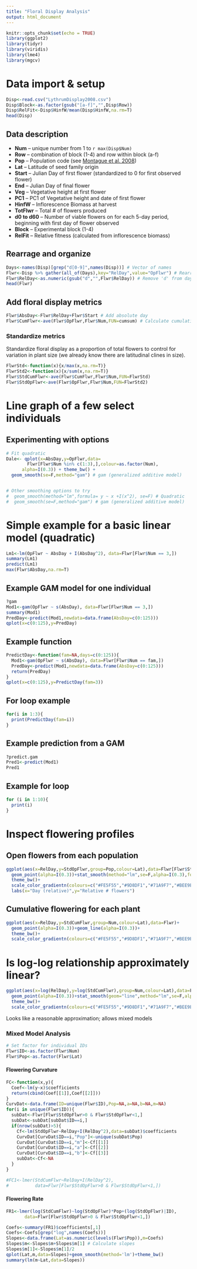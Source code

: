 ```yaml
---
title: "Floral Display Analysis"
output: html_document
---
```


```r
knitr::opts_chunk$set(echo = TRUE)
library(ggplot2)
library(tidyr)
library(viridis)
library(lme4)
library(mgcv)
```

# Data import & setup

```r
Disp<-read.csv("LythrumDisplay2008.csv")
Disp$Block<-as.factor(gsub("[a-f]","",Disp$Row))
Disp$RelFit<-Disp$HinfW/mean(Disp$HinfW,na.rm=T)
head(Disp)
```

## Data description

  * **Num** -- unique number from 1 to `r max(Disp$Num)`
  * **Row** -- combination of block (1-4) and row within block (a-f)
  * **Pop** -- Population code (see [Montague et al. 2008](https://onlinelibrary.wiley.com/doi/full/10.1111/j.1420-9101.2007.01456.x))
  * **Lat** -- Latitude of seed family origin
  * **Start** -- Julian Day of first flower (standardized to 0 for first observed flower)
  * **End** -- Julian Day of final flower
  * **Veg** -- Vegetative height at first flower
  * **PC1** -- PC1 of Vegetative height and date of first flower
  * **HinfW** -- Inflorescence Biomass at harvest
  * **TotFlwr** -- Total # of flowers produced
  * **d0 to d60** -- Number of viable flowers on for each 5-day period, beginning with first day of flower observed
  * **Block** -- Experimental block (1-4)
  * **RelFit** -- Relative fitness (calculated from inflorescence biomass)

## Rearrage and organize

```r
Days<-names(Disp)[grep("d[0-9]",names(Disp))] # Vector of names
Flwr<-Disp %>% gather(all_of(Days),key="RelDay",value="OpFlwr") # Rearrange
Flwr$RelDay<-as.numeric(gsub("d","",Flwr$RelDay)) # Remove 'd' from day
head(Flwr)
```

## Add floral display metrics

```r
Flwr$AbsDay<-Flwr$RelDay+Flwr$Start # Add absolute day
Flwr$CumFlwr<-ave(Flwr$OpFlwr,Flwr$Num,FUN=cumsum) # Calculate cumulative N flowers
```

### Standardize metrics

Standardize floral display as a proportion of total flowers to control for variation in plant size (we already know there are latitudinal clines in size).

```r
FlwrStd<-function(x){x/max(x,na.rm=T)}
FlwrStd2<-function(x){x/sum(x,na.rm=T)}
Flwr$StdCumFlwr<-ave(Flwr$CumFlwr,Flwr$Num,FUN=FlwrStd)
Flwr$StdOpFlwr<-ave(Flwr$OpFlwr,Flwr$Num,FUN=FlwrStd2)
```

# Line graph of a few select individuals

## Experimenting with options
```r
# Fit quadratic
Dale<- qplot(x=AbsDay,y=OpFlwr,data=
        Flwr[Flwr$Num %in% c(1:3),],colour=as.factor(Num),
      alpha=I(0.3)) + theme_bw() + 
  geom_smooth(se=F,method="gam") # gam (generalized additive model)


# Other smoothing options to try
#  geom_smooth(method="lm",formula= y ~ x +I(x^2), se=F) # Quadratic
#  geom_smooth(se=F,method="gam") # gam (generalized additive model)

```

# Simple example for a basic linear model (quadratic)

```r
Lm1<-lm(OpFlwr ~ AbsDay + I(AbsDay^2), data=Flwr[Flwr$Num == 3,])
summary(Lm1)
predict(Lm1)
max(Flwr$AbsDay,na.rm=T)
```


## Example GAM model for one individual

```r
?gam
Mod1<-gam(OpFlwr ~ s(AbsDay), data=Flwr[Flwr$Num == 3,])
summary(Mod1)
PredDay<-predict(Mod1,newdata=data.frame(AbsDay=c(0:125)))
qplot(x=c(0:125),y=PredDay)

```
## Example function
```r
PredictDay<-function(fam=NA,days=c(0:125)){
  Mod1<-gam(OpFlwr ~ s(AbsDay), data=Flwr[Flwr$Num == fam,])
  PredDay<-predict(Mod1,newdata=data.frame(AbsDay=c(0:125)))
  return(PredDay)
}
qplot(x=c(0:125),y=PredictDay(fam=3))
```
## For loop example
```r
for(i in 1:3){
  print(PredictDay(fam=i))
}
```
## Example prediction from a GAM 

```r
?predict.gam
Pred1<-predict(Mod1)
Pred1
```


## Example for loop
```r
for (i in 1:10){
  print(i)
}
```










# Inspect flowering profiles

## Open flowers from each population

```r
ggplot(aes(x=RelDay,y=StdOpFlwr,group=Pop,colour=Lat),data=Flwr[Flwr$StdOpFlwr>0 & Flwr$StdCumFlwr<1,])+
  geom_point(alpha=I(0.3))+stat_smooth(method="lm",se=F,alpha=I(0.3),formula=y~x+I(x^2))+
  theme_bw()+
  scale_color_gradientn(colours=c("#FE5F55","#9D8DF1","#71A9F7","#BEE9E8"))+
  labs(x="Day (relative)",y="Relative # flowers")
```

## Cumulative flowering for each plant

```r
ggplot(aes(x=RelDay,y=StdCumFlwr,group=Num,colour=Lat),data=Flwr)+
  geom_point(alpha=I(0.3))+geom_line(alpha=I(0.3))+
  theme_bw()+
  scale_color_gradientn(colours=c("#FE5F55","#9D8DF1","#71A9F7","#BEE9E8"))
```

# Is log-log relationship approximately linear?
```r
ggplot(aes(x=log(RelDay),y=log(StdCumFlwr),group=Num,colour=Lat),data=Flwr[Flwr$StdOpFlwr>0 & Flwr$StdOpFlwr<1,])+
  geom_point(alpha=I(0.3))+stat_smooth(geom="line",method="lm",se=F,alpha=0.3)+
  theme_bw()+
  scale_color_gradientn(colours=c("#FE5F55","#9D8DF1","#71A9F7","#BEE9E8"))
```

Looks like a reasonable approximation; allows mixed models

### Mixed Model Analysis
```r
# Set factor for individual IDs
Flwr$ID<-as.factor(Flwr$Num)
Flwr$Pop<-as.factor(Flwr$Lat)
```

#### Flowering Curvature

```r
FC<-function(x,y){
  Coef<-lm(y~x)$coefficients
  return(cbind(Coef[[1]],Coef[[2]]))
}
CurvDat<-data.frame(ID=unique(Flwr$ID),Pop=NA,a=NA,b=NA,m=NA)
for(i in unique(Flwr$ID)){
  subDat<-Flwr[Flwr$StdOpFlwr>0 & Flwr$StdOpFlwr<1,]
  subDat<-subDat[subDat$ID==i,]
  if(nrow(subDat)>5){
    Cf<-lm(StdOpFlwr~RelDay+I(RelDay^2),data=subDat)$coefficients
    CurvDat[CurvDat$ID==i,"Pop"]<-unique(subDat$Pop)
    CurvDat[CurvDat$ID==i,"m"]<-Cf[[1]]
    CurvDat[CurvDat$ID==i,"a"]<-Cf[[2]]
    CurvDat[CurvDat$ID==i,"b"]<-Cf[[3]]
    subDat<-Cf<-NA
  }
}

#FC1<-lmer(StdCumFlwr~RelDay+I(RelDay^2),
#          data=Flwr[Flwr$StdOpFlwr>0 & Flwr$StdOpFlwr<1,])
```

#### Flowering Rate

```r
FR1<-lmer(log(StdCumFlwr)~log(StdOpFlwr)*Pop+(log(StdOpFlwr)|ID),
       data=Flwr[Flwr$StdOpFlwr>0 & Flwr$StdOpFlwr<1,])

Coefs<-summary(FR1)$coefficients[,1]
Coefs<-Coefs[grep("log",names(Coefs))]
Slopes<-data.frame(Lat=as.numeric(levels(Flwr$Pop)),m=Coefs)
Slopes$m<-Slopes$m+Slopes$m[1] # Calculate slopes
Slopes$m[1]<-Slopes$m[1]/2 
qplot(Lat,m,data=Slopes)+geom_smooth(method='lm')+theme_bw()
summary(lm(m~Lat,data=Slopes))
```





